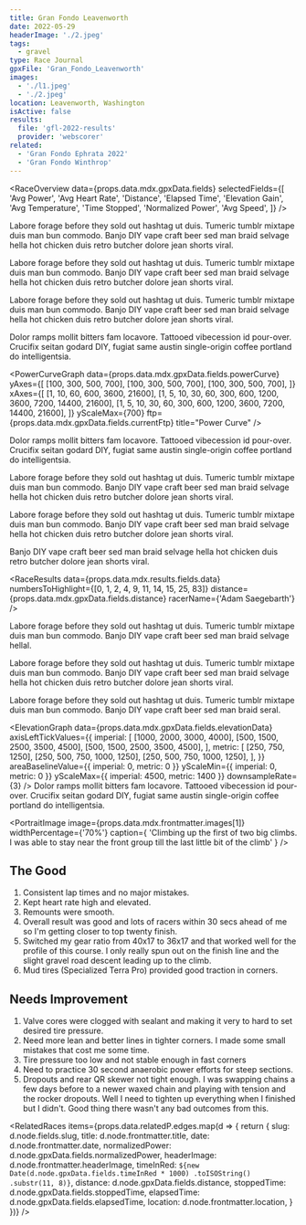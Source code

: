 ```yaml
---
title: Gran Fondo Leavenworth
date: 2022-05-29
headerImage: './2.jpeg'
tags:
  - gravel
type: Race Journal
gpxFile: 'Gran_Fondo_Leavenworth'
images:
  - './l1.jpeg'
  - './2.jpeg'
location: Leavenworth, Washington
isActive: false
results:
  file: 'gfl-2022-results'
  provider: 'webscorer'
related:
  - 'Gran Fondo Ephrata 2022'
  - 'Gran Fondo Winthrop'
---
```


<LandscapeImage image={props.data.mdx.frontmatter.images[0]} />

<RaceOverview
  data={props.data.mdx.gpxData.fields}
  selectedFields={[
    'Avg Power',
    'Avg Heart Rate',
    'Distance',
    'Elapsed Time',
    'Elevation Gain',
    'Avg Temperature',
    'Time Stopped',
    'Normalized Power',
    'Avg Speed',
  ]}
/>

Labore forage before they sold out hashtag ut duis. Tumeric tumblr mixtape duis man bun commodo. Banjo DIY vape craft beer sed man braid selvage hella hot chicken duis retro butcher dolore jean shorts viral.

<PowerBreakdown
  powerZoneBuckets={props.data.mdx.gpxData.fields.powerZoneBuckets}
  powerZones={props.data.mdx.gpxData.fields.powerZones}
/>

Labore forage before they sold out hashtag ut duis. Tumeric tumblr mixtape duis man bun commodo. Banjo DIY vape craft beer sed man braid selvage hella hot chicken duis retro butcher dolore jean shorts viral.

<Map coordinates={props.data.mdx.gpxData.fields.coordinates} />

Labore forage before they sold out hashtag ut duis. Tumeric tumblr mixtape duis man bun commodo. Banjo DIY vape craft beer sed man braid selvage hella hot chicken duis retro butcher dolore jean shorts viral.

Dolor ramps mollit bitters fam locavore. Tattooed vibecession id pour-over. Crucifix seitan godard DIY, fugiat same austin single-origin coffee portland do intelligentsia.

<PowerCurveGraph
  data={props.data.mdx.gpxData.fields.powerCurve}
  yAxes={[
    [100, 300, 500, 700],
    [100, 300, 500, 700],
    [100, 300, 500, 700],
  ]}
  xAxes={[
    [1, 10, 60, 600, 3600, 21600],
    [1, 5, 10, 30, 60, 300, 600, 1200, 3600, 7200, 14400, 21600],
    [1, 5, 10, 30, 60, 300, 600, 1200, 3600, 7200, 14400, 21600],
  ]}
  yScaleMax={700}
  ftp={props.data.mdx.gpxData.fields.currentFtp}
  title="Power Curve"
/>

Dolor ramps mollit bitters fam locavore. Tattooed vibecession id pour-over. Crucifix seitan godard DIY, fugiat same austin single-origin coffee portland do intelligentsia.

Labore forage before they sold out hashtag ut duis. Tumeric tumblr mixtape duis man
bun commodo. Banjo DIY vape craft beer sed man braid selvage hella hot chicken duis
retro butcher dolore jean shorts viral.

<MatchesBurned data={props.data.mdx.gpxData.fields.matchesBurned} />

Labore forage before they sold out hashtag ut duis. Tumeric tumblr mixtape duis man bun commodo. Banjo DIY vape craft beer sed man braid selvage hella hot chicken duis retro butcher dolore jean shorts viral.

Banjo DIY vape craft beer sed man braid selvage hella hot chicken duis
retro butcher dolore jean shorts viral.

<RaceResults
  data={props.data.mdx.results.fields.data}
  numbersToHighlight={[0, 1, 2, 4, 9, 11, 14, 15, 25, 83]}
  distance={props.data.mdx.gpxData.fields.distance}
  racerName={'Adam Saegebarth'}
/>

Labore forage before they sold out hashtag ut duis. Tumeric tumblr mixtape duis man bun commodo. Banjo DIY vape craft beer sed man braid selvage hellal.

Labore forage before they sold out hashtag ut duis. Tumeric tumblr mixtape duis man bun commodo. Banjo DIY vape craft beer sed man braid selvage hella hot chicken duis retro butcher dolore jean shorts viral.

Labore forage before they sold out hashtag ut duis. Tumeric tumblr mixtape duis man bun commodo. Banjo DIY vape craft beer sed man braid seral.

<ElevationGraph
  data={props.data.mdx.gpxData.fields.elevationData}
  axisLeftTickValues={{
    imperial: [
      [1000, 2000, 3000, 4000],
      [500, 1500, 2500, 3500, 4500],
      [500, 1500, 2500, 3500, 4500],
    ],
    metric: [
      [250, 750, 1250],
      [250, 500, 750, 1000, 1250],
      [250, 500, 750, 1000, 1250],
    ],
  }}
  areaBaselineValue={{ imperial: 0, metric: 0 }}
  yScaleMin={{ imperial: 0, metric: 0 }}
  yScaleMax={{ imperial: 4500, metric: 1400 }}
  downsampleRate={3}
/>
Dolor ramps mollit bitters fam locavore. Tattooed vibecession id pour-over. Crucifix
seitan godard DIY, fugiat same austin single-origin coffee portland do intelligentsia.

<PortraitImage
  image={props.data.mdx.frontmatter.images[1]}
  widthPercentage={'70%'}
  caption={
    'Climbing up the first of two big climbs.  I was able to stay near the front group till the last little bit of the climb'
  }
/>

## The Good

1. Consistent lap times and no major mistakes.
2. Kept heart rate high and elevated.
3. Remounts were smooth.
4. Overall result was good and lots of racers within 30 secs ahead of me so I'm getting closer to top twenty finish.
5. Switched my gear ratio from 40x17 to 36x17 and that worked well for the profile of this course. I only really spun out on the finish line and the slight gravel road descent leading up to the climb.
6. Mud tires (Specialized Terra Pro) provided good traction in corners.

## Needs Improvement

1. Valve cores were clogged with sealant and making it very to hard to set desired tire pressure.
2. Need more lean and better lines in tighter corners. I made some small mistakes that cost me some time.
3. Tire pressure too low and not stable enough in fast corners
4. Need to practice 30 second anaerobic power efforts for steep sections.
5. Dropouts and rear QR skewer not tight enough. I was swapping chains a few days before to a newer waxed chain and playing with tension and the rocker dropouts. Well I need to tighten up everything when I finished but I didn't. Good thing there wasn't any bad outcomes from this.

<RelatedRaces
  items={props.data.relatedP.edges.map(d => {
    return {
      slug: d.node.fields.slug,
      title: d.node.frontmatter.title,
      date: d.node.frontmatter.date,
      normalizedPower: d.node.gpxData.fields.normalizedPower,
      headerImage: d.node.frontmatter.headerImage,
      timeInRed: `${new Date(d.node.gpxData.fields.timeInRed * 1000)
        .toISOString()
        .substr(11, 8)}`,
      distance: d.node.gpxData.fields.distance,
      stoppedTime: d.node.gpxData.fields.stoppedTime,
      elapsedTime: d.node.gpxData.fields.elapsedTime,
      location: d.node.frontmatter.location,
    }
  })}
/>
